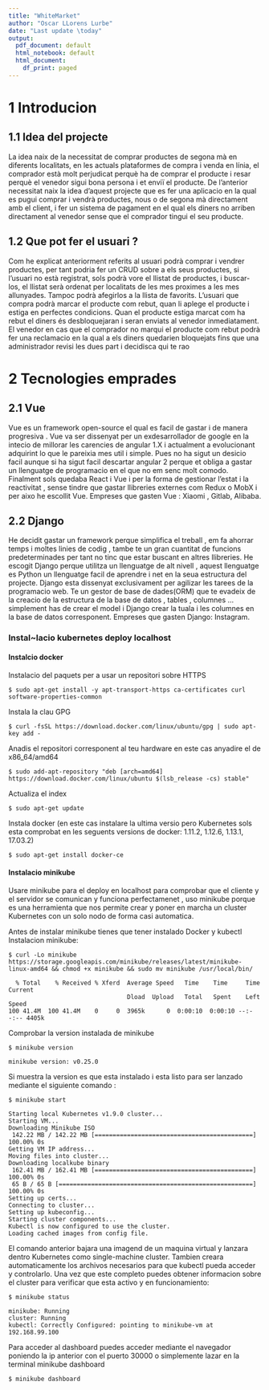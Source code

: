 ```yaml
---
title: "WhiteMarket"
author: "Oscar LLorens Lurbe"
date: "Last update \today"
output:
  pdf_document: default
  html_notebook: default
  html_document:
    df_print: paged
---
```

\tableofcontents

# 1 Introducion

## 1.1 Idea del projecte
La idea naix de la necessitat de comprar productes de segona mà en diferents localitats, en les actuals plataformes de compra i venda en línia, el comprador està molt perjudicat perquè ha de comprar el producte i resar perquè el venedor sigui bona persona i et enviï el producte. De  l'anterior necessitat naix la idea d'aquest projecte que es fer una aplicacio en la qual es pugui comprar i vendrà productes, nous o de segona mà directament amb el client, i fer un sistema de pagament en el qual els diners no arriben directament al venedor sense que el comprador tingui el seu producte.

## 1.2 Que pot fer el usuari ? 
Com he explicat anteriorment referits al usuari podrà comprar i vendrer productes, per tant podria fer un CRUD sobre a els seus productes, si l'usuari no està registrat, sols podrà vore el llistat de productes, i buscar-los,  el llistat serà ordenat per localitats de les mes proximes a les mes allunyades. Tampoc podrà afegirlos a la llista de favorits. L'usuari que compra podrà marcar el producte com rebut, quan li aplege el producte i estiga en perfectes condicions. Quan el producte estiga marcat com ha rebut el diners és desbloquejaran i seran enviats al venedor inmediatament. El venedor en cas que el comprador no marqui el producte com rebut podrà fer una reclamacio en la qual a els diners quedarien bloquejats fins que una administrador revisi les dues part i decidisca qui te rao

# 2 Tecnologies emprades
## 2.1 Vue
Vue es un framework open-source el qual es facil de gastar i de manera progresiva . Vue va ser dissenyat per un exdesarrollador de google en la intecio de millorar les carencies de angular 1.X i actualment a evolucionant adquirint lo que le pareixia mes util i simple. Pues no ha sigut un desicio facil aunque si ha sigut facil descartar angular 2 perque et obliga a gastar un llenguatge de programacio en el que no em senc molt comodo. Finalment sols quedaba React i Vue i per la forma de gestionar l'estat i la reactivitat , sense tindre que gastar llibreries externes com Redux o MobX i per aixo he escollit Vue. Empreses que gasten Vue : Xiaomi , Gitlab, Alibaba.

## 2.2 Django 
He decidit gastar un framework perque simplifica el treball , em fa ahorrar temps i moltes linies de codig , tambe te un gran cuantitat de funcions predeterminades per tant no tinc que estar buscant en altres llibreries. He escogit Django perque utilitza un llenguatge de alt nivell , aquest llenguatge es Python un llenguatge facil de aprendre i net en la seua estructura del projecte. Django esta dissenyat exclusivament per agilizar les tarees de la programacio web. Te un gestor de base de dades(ORM) que te evadeix de la creacio de la estructura de la base de datos , tables , columnes ... simplement has de crear el model i Django crear la tuala i les columnes en la base de datos corresponent. Empreses que gasten Django: Instagram.



### Instal~lacio kubernetes deploy localhost
#### Instalcio docker
  Instalacio del paquets per a usar un repositori sobre HTTPS
```shell
$ sudo apt-get install -y apt-transport-https ca-certificates curl software-properties-common
```
Instala la clau GPG
```shell
$ curl -fsSL https://download.docker.com/linux/ubuntu/gpg | sudo apt-key add -
```
Anadis el repositori corresponent al teu hardware en este cas anyadire el de x86_64/amd64
```shell 
$ sudo add-apt-repository "deb [arch=amd64] https://download.docker.com/linux/ubuntu $(lsb_release -cs) stable"
```
Actualiza el index
```shell 
$ sudo apt-get update
```
Instala docker (en este cas instalare la ultima versio pero Kubernetes sols esta comprobat en les seguents versions de docker: 1.11.2, 1.12.6, 1.13.1, 17.03.2)
```shell 
$ sudo apt-get install docker-ce
```

#### Instalacio minikube
Usare minikube para el deploy en localhost para comprobar que el cliente y el servidor se comunican y funciona perfectamenet , uso minikube porque es una herramienta que nos permite crear y poner en marcha un cluster Kubernetes con un solo nodo de forma casi automatica. 

Antes de instalar minikube tienes que tener instalado Docker y kubectl
Instalacion minikube:
```shell
$ curl -Lo minikube https://storage.googleapis.com/minikube/releases/latest/minikube-linux-amd64 && chmod +x minikube && sudo mv minikube /usr/local/bin/

  % Total    % Received % Xferd  Average Speed   Time    Time     Time  Current
                                 Dload  Upload   Total   Spent    Left  Speed
100 41.4M  100 41.4M    0     0  3965k      0  0:00:10  0:00:10 --:--:-- 4405k

```
Comprobar la version instalada de minikube 
```shell
$ minikube version

minikube version: v0.25.0
```

Si muestra la version es que esta instalado i esta listo para ser lanzado mediante el siguiente comando :
```shell
$ minikube start 

Starting local Kubernetes v1.9.0 cluster...
Starting VM...
Downloading Minikube ISO
 142.22 MB / 142.22 MB [============================================] 100.00% 0s
Getting VM IP address...
Moving files into cluster...
Downloading localkube binary
 162.41 MB / 162.41 MB [============================================] 100.00% 0s
 65 B / 65 B [======================================================] 100.00% 0s
Setting up certs...
Connecting to cluster...
Setting up kubeconfig...
Starting cluster components...
Kubectl is now configured to use the cluster.
Loading cached images from config file.
```

El comando anterior bajara una imagend de un maquina virtual y lanzara dentro Kubernetes como single-machine cluster. Tambien creara automaticamente los archivos necesarios para que kubectl pueda acceder y controlarlo. Una vez que este completo puedes obtener informacion sobre el cluster para verificar que esta activo y en funcionamiento: 
```shell
$ minikube status 

minikube: Running
cluster: Running
kubectl: Correctly Configured: pointing to minikube-vm at 192.168.99.100
```

Para acceder al dashboard puedes acceder mediante el navegador poniendo la ip anterior con el puerto 30000 o simplemente lazar en la terminal minikube dashboard
```shell
$ minikube dashboard
```



